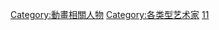 {{Catnav|頁面分類|人类社会|媒体|動畫|動畫關係者}}
{{Catnav|頁面分類|人类社会|人物|職業|動畫關係者}}
{{Catnav|頁面分類|人物|職業|動畫關係者}}
{{Catnav|頁面分類|人文學科|艺术|動畫|動畫關係者}}
{{Commonscat|Animators}}

{{catmore|動畫師}}

[[Category:動畫相關人物|Category:動畫相關人物]]
[[Category:各类型艺术家‎|Category:各类型艺术家‎]]
[[Category:文化創意類|11]]
